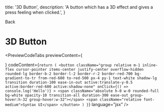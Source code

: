 
  title: '3D Button',
  description:
    'A button which has a 3D effect and gives a press feeling when clicked.',
}

<Link className="flex flex-row items-center" href="/docs/components/button">
  <ChevronLeft size={17} />
  Back
</Link>

# 3D Button

<PreviewCodeTabs
  previewContent={
    <div className="group flex w-full items-center justify-center gap-3">
      <ThreeDButton />
    </div>
  }
  codeContent={`
      return (
        <button
          className="group relative m-1 inline-flex cursor-pointer items-center justify-center overflow-hidden rounded-lg border-b-2 border-l-2 border-r-2 border-red-700 bg-gradient-to-tr from-red-600 to-red-500 px-4 py-1 text-white shadow-lg transition duration-100 ease-in-out active:translate-y-0.5 active:border-red-600 active:shadow-none"
          onClick={() => console.log('Hello')}
        >
          <span className="absolute h-0 w-0 rounded-full bg-white opacity-10 transition-all duration-300 ease-out group-hover:h-32 group-hover:w-32"></span>
          <span className="relative font-medium">Syntax UI</span>
        </button>
      )
    }
`}
  language="jsx"
/>
